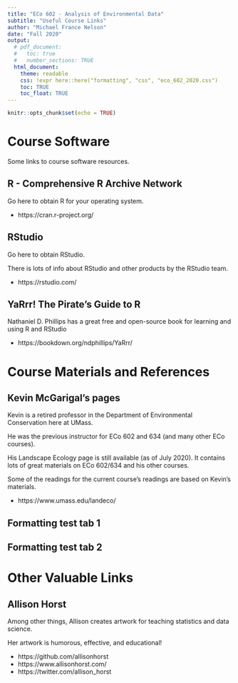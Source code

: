 ```yaml
---
title: "ECo 602 - Analysis of Environmental Data"
subtitle: "Useful Course Links"
author: "Michael France Nelson"
date: "Fall 2020"
output:
  # pdf_document:
  #   toc: true
  #   number_sections: TRUE
  html_document:
    theme: readable
    css: !expr here::here("formatting", "css", "eco_602_2020.css")
    toc: TRUE
    toc_float: TRUE
---
```


```r
knitr::opts_chunk$set(echo = TRUE)
```


# Course Software  {.tabset .tabset-fade .tabset-pills}

Some links to course software resources.

## R - Comprehensive R Archive Network

Go here to obtain R for your operating system.

- https://cran.r-project.org/



## RStudio

Go here to obtain RStudio.

There is lots of info about RStudio and other products by the RStudio team.

- https://rstudio.com/


## YaRrr! The Pirate’s Guide to R

Nathaniel D. Phillips has a great free and open-source book for learning and using R and RStudio

- https://bookdown.org/ndphillips/YaRrr/



# Course Materials and References {.tabset .tabset-fade .tabset-pills}


## Kevin McGarigal's pages

Kevin is a retired professor in the Department of Environmental Conservation here at UMass.

He was the previous instructor for ECo 602 and 634 (and many other ECo courses).

His Landscape Ecology page is still available (as of July 2020).  It contains lots of great materials on ECo 602/634 and his other courses.

Some of the readings for the current course's readings are based on Kevin's materials.

- https://www.umass.edu/landeco/



## Formatting test tab 1


## Formatting test tab 2




# Other Valuable Links {.tabset .tabset-fade .tabset-pills}

## Allison Horst

Among other things, Allison creates artwork for teaching statistics and data science.

Her artwork is humorous, effective, and educational!

- https://github.com/allisonhorst
- https://www.allisonhorst.com/
- https://twitter.com/allison_horst




